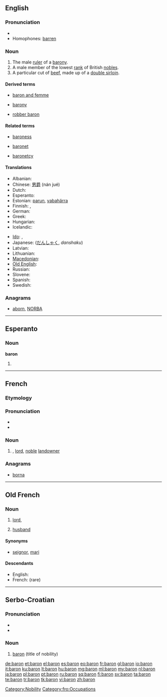 {{also|barón}}
==English==
{{wikipedia}}

===Pronunciation===
* {{rhymes|ærən}}
* Homophones: [[barren]] {{italbrac|in some accents}}

===Noun===
{{en-noun}}

# The male [[ruler]] of a [[barony]].
# A male member of the lowest [[rank]] of British [[noble]]s.
# A particular cut of [[beef]], made up of a [[double sirloin]].

====Derived terms====
{{rel-top3|Terms derived from "baron"}}
* [[baron and femme]]
{{rel-mid3}}
* [[barony]]
{{rel-mid3}}
* [[robber baron]]
{{rel-bottom}}

====Related terms====
{{rel-top3|Terms etymologically related to "baron"}}
* [[baroness]]
{{rel-mid3}}
* [[baronet]]
{{rel-mid3}}
* [[baronetcy]]
{{rel-bottom}}

====Translations====
{{trans-top|male ruler of a barony}}
* Albanian: {{t+|sq|baron|m|xs=Albanian}}
* Chinese: [[男爵]] (nán jué)
* Dutch: {{t+|nl|baron|m}}
* Esperanto: {{t-|eo|barono|xs=Esperanto}}
* Estonian: [[parun]], [[vabahärra]]
* Finnish: {{t-|fi|vapaaherra}}, {{t-|fi|paroni}}
* German: {{t+|de|Baron|m}}
* Greek: {{t+|el|βαρόνος|m}}
* Hungarian: {{t+|hu|báró}}
* Icelandic: {{t-|is|barón|m}}
{{trans-mid}}
* [[Ido]]: {{t+|io|barono|xs=Ido}},  {{t+|io|baronulo|xs=Ido}}
* Japanese: {{t-|ja|男爵}} ([[だんしゃく]], ''danshaku'')
* Latvian: {{t-|lv|barons|xs=Latvian}}
* Lithuanian: {{t+|lt|baronas|m|xs=Lithuanian}}
* [[Macedonian]]: {{t-|mk|барон|m|tr=báron}}
* [[Old English]]: {{t-|ang|þegn|m|xs=Old English}}
* Russian: {{t+|ru|барон}}
* Slovene: {{t-|sl|baron|m}}
* Spanish: {{t-|es|barón|m}}
* Swedish: {{t+|sv|baron|c}}
{{trans-bottom}}

===Anagrams===
* [[aborn#English|aborn]], [[NORBA#English|NORBA]]

[[Category:Nobility]]

----

==Esperanto==

===Noun===
'''baron'''

# {{eo-form of|bar|on}} 

----

==French==

===Etymology===
{{etyl|fro|fr}} {{term|baron|lang=fro}}

===Pronunciation===
* {{IPA|/ba.ʁɔ̃/|lang=fr}}
* {{audio|Fr-baron.ogg|Audio}}

===Noun===
{{fr-noun|m}}

# {{dated|lang=fr}} {{l|en|baron}}, [[lord]], [[noble]] [[landowner]]

===Anagrams===
* [[borna#French|borna]]

----

==Old French==

===Noun===
{{fro-noun|m|barons|ber|baron}}

# [[lord]], {{l|en|baron}} {{gloss|title of nobility}}
# {{by extension}} [[husband]]

====Synonyms====
* {{sense|husband}} [[seignor]], [[mari]]

====Descendants====
* English: {{l|en|baron}}
* French: {{l|fr|baron}} (rare)

[[Category:fro:Occupations]]

----

==Serbo-Croatian==

===Pronunciation===
* {{IPA|/bǎroːn/|lang=sh}}
* {{hyphenation|ba|ron}}

===Noun===
{{sh-noun|g=m|head=bàrōn|r|барон|ба̀ро̄н}}

# [[#English|baron]] (title of nobility)

[[de:baron]]
[[et:baron]]
[[el:baron]]
[[es:baron]]
[[eo:baron]]
[[fr:baron]]
[[gl:baron]]
[[io:baron]]
[[it:baron]]
[[ku:baron]]
[[lt:baron]]
[[hu:baron]]
[[mg:baron]]
[[ml:baron]]
[[my:baron]]
[[nl:baron]]
[[ja:baron]]
[[pl:baron]]
[[pt:baron]]
[[ru:baron]]
[[sq:baron]]
[[fi:baron]]
[[sv:baron]]
[[ta:baron]]
[[te:baron]]
[[tr:baron]]
[[tk:baron]]
[[vi:baron]]
[[zh:baron]]